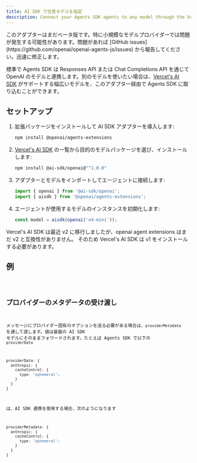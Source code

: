 ```yaml
---
title: AI SDK で任意モデルを指定
description: Connect your Agents SDK agents to any model through the Vercel's AI SDK
---
```



<Aside type="caution">
  このアダプターはまだベータ版です。特に小規模なモデルプロバイダーでは問題が発生する可能性があります。問題があれば
  [GitHub issues](https://github.com/openai/openai-agents-js/issues)
  から報告してください。迅速に修正します。
</Aside>

標準で Agents SDK は Responses API または Chat Completions API を通じて OpenAI のモデルと連携します。別のモデルを使いたい場合は、[Vercel's AI SDK](https://sdk.vercel.ai/) がサポートする幅広いモデルを、このアダプター経由で Agents SDK に取り込むことができます。

## セットアップ

<Steps>

1. 拡張パッケージをインストールして AI SDK アダプターを導入します:

   ```bash
   npm install @openai/agents-extensions
   ```

2. [Vercel's AI SDK](https://sdk.vercel.ai/docs/models/overview) の一覧から目的のモデルパッケージを選び、インストールします:

   ```bash
   npm install @ai-sdk/openai@"^1.0.0"
   ```

3. アダプターとモデルをインポートしてエージェントに接続します:

   ```typescript
   import { openai } from '@ai-sdk/openai';
   import { aisdk } from '@openai/agents-extensions';
   ```

4. エージェントが使用するモデルのインスタンスを初期化します:

   ```typescript
   const model = aisdk(openai('o4-mini'));
   ```

</Steps>

<Aside type="caution">
  Vercel's AI SDK は最近 v2 に移行しましたが、openai agent extensions はまだ v2
  と互換性がありません。 そのため Vercel's AI SDK は v1
  をインストールする必要があります。
</Aside>

## 例

<Code lang="typescript" code={aiSdkSetupExample} title="AI SDK セットアップ" />

## プロバイダーのメタデータの受け渡し

メッセージにプロバイダー固有のオプションを送る必要がある場合は、`providerMetadata` を通して渡します。値は基盤の AI SDK モデルにそのままフォワードされます。たとえば Agents SDK で以下の `providerData`

```ts
providerData: {
  anthropic: {
    cacheControl: {
      type: 'ephemeral';
    }
  }
}
```

は、AI SDK 連携を使用する場合、次のようになります

```ts
providerMetadata: {
  anthropic: {
    cacheControl: {
      type: 'ephemeral';
    }
  }
}
```
